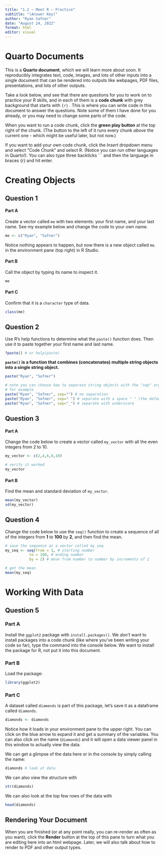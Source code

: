 ```yaml
---
title: "1.2 — Meet R — Practice"
subtitle: "(Answer Key)"
author: "Ryan Safner"
date: "August 24, 2022"
format: html
editor: visual
---
```


# Quarto Documents

This is a **Quarto document**, which we will learn more about soon. It reproducibly integrates text, code, images, and lots of other inputs into a single document that can be rendered into outputs like webpages, PDF files, presentations, and lots of other outputs.

Take a look below, and see that there are questions for you to work on to practice your R skills, and in each of them is a **code chunk** with grey background that starts with `{r}` . This is where you can write code in this document to answer the questions. Note some of them I have done for you already, or you may need to change some parts of the code.

When you want to run a code chunk, click the **green play button** at the top right of the chunk. (The button to the left of it runs every chunk *above* the current one - which might be useful later, but not now.)

If you want to add your own code chunk, click the *Insert* dropdown menu and select "Code Chunk" and select R. (Notice you can run other languages in Quarto!). You can also type three backticks \`\`\` and then the language in braces {r} and hit enter.

# Creating Objects

## Question 1

#### Part A

Create a vector called `me` with two elements: your first name, and your last name. See my example below and change the code to your own name.

```r
me <- c("Ryan", "Safner")
```

Notice nothing appears to happen, but now there is a new object called `me`. in the environment pane (top right) in R Studio.

#### Part B

Call the object by typing its name to inspect it.

```r
me
```

#### Part C

Confirm that it is a `character` type of data.

```r
class(me)
```

## Question 2

Use R's help functions to determine what the `paste()` function does. Then use it to paste together your first name and last name.

```r
?paste() # or help(paste)
```

**`paste()` is a function that combines (concatenates) multiple string objects into a single string object.**

```r
paste("Ryan", "Safner")

# note you can choose how to separate string objects with the "sep" argument
# for example
paste("Ryan", "Safner", sep="") # no separation
paste("Ryan", "Safner", sep=" ") # separate with a space " " (the default)
paste("Ryan", "Safner", sep="_") # separate with underscore
```

## Question 3

#### Part A

Change the code below to create a vector called `my_vector` with all the even integers from 2 to 10.

```r
my_vector <- c(2,4,6,8,10)

# verify it worked
my_vector
```

#### Part B

Find the mean and standard deviation of `my_vector`.

```r
mean(my_vector)
sd(my_vector)
```

## Question 4

Change the code below to use the `seq()` function to create a sequence of all of the integers from **1** to **100** by **2**, and then find the mean.

```r
# save the sequence as a vector called my_seq
my_seq <- seq(from = 1, # starting number
           to = 100, # ending number
           by = 2) # move from number to number by increments of 2

# get the mean
mean(my_seq)
```

# Working With Data

## Question 5

### Part A

Install the `ggplot2` package with `install.packages()`. We *don't* want to install packages into a code chunk (like where you've been writing your code so far), type the command into the console below. We want to install the package for R, not put it into this document.

### Part B

Load the package:

```r
library(ggplot2)
```

### Part C

A dataset called `diamonds` is part of this package, let's save it as a dataframe called `diamonds`.

```r
diamonds <- diamonds
```

Notice how it loads in your environment pane to the upper right. You can click on the blue arrow to expand it and get a summary of the variables. You can also click on the name (`diamonds`) and it will open a data viewer panel in this window to actually view the data.

We can get a glimpse of the data here or in the console by simply calling the name:

```r
diamonds # look at data
```

We can also view the structure with

```r
str(diamonds)
```

We can also look at the top few rows of the data with

```r
head(diamonds)
```

## Rendering Your Document

When you are finished (or at any point really, you can re-render as often as you want), click the **Render** button at the top of this pane to turn what you are editing here into an html webpage. Later, we will also talk about how to render to PDF and other output types.
